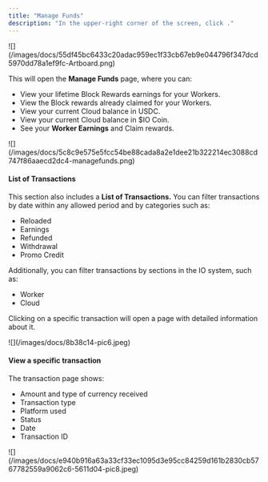```yaml
---
title: "Manage Funds"
description: "In the upper-right corner of the screen, click ."
---
```


<Frame>
![](/images/docs/55df45bc6433c20adac959ec1f33cb67eb9e044796f347dcd5970dd78a1ef9fc-Artboard.png)
</Frame>

This will open the **Manage Funds** page, where you can:

* View your lifetime Block Rewards earnings for your Workers.
* View the Block rewards already claimed for your Workers.
* View your current Cloud balance in USDC.
* View your current Cloud balance in \$IO Coin.
* See your **Worker Earnings** and Claim rewards.

<Frame>
![](/images/docs/5c8c9e575e5fcc54be88cada8a2e1dee21b322214ec3088cd747f86aaecd2dc4-managefunds.png)
</Frame>

#### List of Transactions

This section also includes a **List of Transactions.** You can filter transactions by date within any allowed period and by categories such as:

* Reloaded
* Earnings
* Refunded
* Withdrawal
* Promo Credit

Additionally, you can filter transactions by sections in the IO system, such as:

* Worker
* Cloud

Clicking on a specific transaction will open a page with detailed information about it.

<Frame>
![](/images/docs/8b38c14-pic6.jpeg)
</Frame>

#### View a specific transaction

The transaction page shows:

* Amount and type of currency received
* Transaction type
* Platform used
* Status
* Date
* Transaction ID

<Frame>
![](/images/docs/e940b916a63a33cf33ec1095d3e95cc84259d161b2830cb5767782559a9062c6-5611d04-pic8.jpeg)
</Frame>

